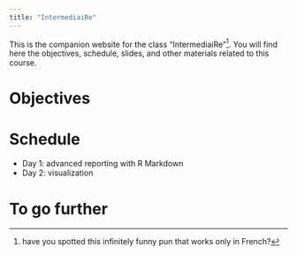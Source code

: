 ```yaml
---
title: "IntermediaiRe"
---
```


This is the companion website for the class "IntermediaiRe"[^1]. You will find here the objectives, schedule, slides, and other materials related to this course.

# Objectives


# Schedule


 * Day 1: advanced reporting with R Markdown
 * Day 2: visualization


# To go further


[^1]: have you spotted this infinitely funny pun that works only in French?